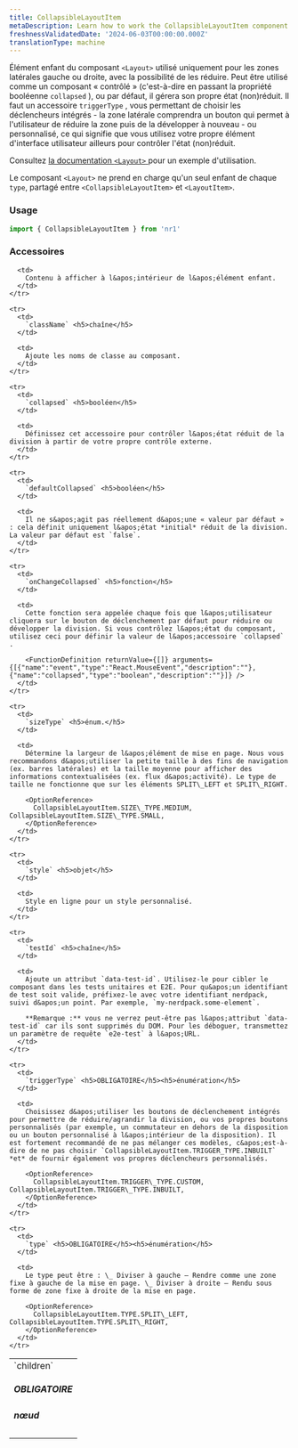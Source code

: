 ```yaml
---
title: CollapsibleLayoutItem
metaDescription: Learn how to work the CollapsibleLayoutItem component
freshnessValidatedDate: '2024-06-03T00:00:00.000Z'
translationType: machine
---
```


Élément enfant du composant `<Layout>` utilisé uniquement pour les zones latérales gauche ou droite, avec la possibilité de les réduire. Peut être utilisé comme un composant « contrôlé » (c&apos;est-à-dire en passant la propriété booléenne `collapsed` ), ou par défaut, il gérera son propre état (non)réduit. Il faut un accessoire `triggerType` , vous permettant de choisir les déclencheurs intégrés - la zone latérale comprendra un bouton qui permet à l&apos;utilisateur de réduire la zone puis de la développer à nouveau - ou personnalisé, ce qui signifie que vous utilisez votre propre élément d&apos;interface utilisateur ailleurs pour contrôler l&apos;état (non)réduit.

Consultez [la documentation `<Layout>` ](/docs/new-relic-solutions/build-nr-ui/sdk-component/structure/Layout/#examples)pour un exemple d&apos;utilisation.

Le composant `<Layout>` ne prend en charge qu&apos;un seul enfant de chaque `type`, partagé entre `<CollapsibleLayoutItem>` et `<LayoutItem>`.

### Usage

```js
import { CollapsibleLayoutItem } from 'nr1'
```

### Accessoires

<table>
  <tbody>
    <tr>
      <td>
        `children` <h5>OBLIGATOIRE</h5> <h5>nœud</h5>
      </td>

      <td>
        Contenu à afficher à l&apos;intérieur de l&apos;élément enfant.
      </td>
    </tr>

    <tr>
      <td>
        `className` <h5>chaîne</h5>
      </td>

      <td>
        Ajoute les noms de classe au composant.
      </td>
    </tr>

    <tr>
      <td>
        `collapsed` <h5>booléen</h5>
      </td>

      <td>
        Définissez cet accessoire pour contrôler l&apos;état réduit de la division à partir de votre propre contrôle externe.
      </td>
    </tr>

    <tr>
      <td>
        `defaultCollapsed` <h5>booléen</h5>
      </td>

      <td>
        Il ne s&apos;agit pas réellement d&apos;une « valeur par défaut » : cela définit uniquement l&apos;état *initial* réduit de la division. La valeur par défaut est `false`.
      </td>
    </tr>

    <tr>
      <td>
        `onChangeCollapsed` <h5>fonction</h5>
      </td>

      <td>
        Cette fonction sera appelée chaque fois que l&apos;utilisateur cliquera sur le bouton de déclenchement par défaut pour réduire ou développer la division. Si vous contrôlez l&apos;état du composant, utilisez ceci pour définir la valeur de l&apos;accessoire `collapsed` .

        <FunctionDefinition returnValue={[]} arguments={[{"name":"event","type":"React.MouseEvent","description":""},{"name":"collapsed","type":"boolean","description":""}]} />
      </td>
    </tr>

    <tr>
      <td>
        `sizeType` <h5>énum.</h5>
      </td>

      <td>
        Détermine la largeur de l&apos;élément de mise en page. Nous vous recommandons d&apos;utiliser la petite taille à des fins de navigation (ex. barres latérales) et la taille moyenne pour afficher des informations contextualisées (ex. flux d&apos;activité). Le type de taille ne fonctionne que sur les éléments SPLIT\_LEFT et SPLIT\_RIGHT.

        <OptionReference>
          CollapsibleLayoutItem.SIZE\_TYPE.MEDIUM, CollapsibleLayoutItem.SIZE\_TYPE.SMALL,
        </OptionReference>
      </td>
    </tr>

    <tr>
      <td>
        `style` <h5>objet</h5>
      </td>

      <td>
        Style en ligne pour un style personnalisé.
      </td>
    </tr>

    <tr>
      <td>
        `testId` <h5>chaîne</h5>
      </td>

      <td>
        Ajoute un attribut `data-test-id`. Utilisez-le pour cibler le composant dans les tests unitaires et E2E. Pour qu&apos;un identifiant de test soit valide, préfixez-le avec votre identifiant nerdpack, suivi d&apos;un point. Par exemple, `my-nerdpack.some-element`.

        **Remarque :** vous ne verrez peut-être pas l&apos;attribut `data-test-id` car ils sont supprimés du DOM. Pour les déboguer, transmettez un paramètre de requête `e2e-test` à l&apos;URL.
      </td>
    </tr>

    <tr>
      <td>
        `triggerType` <h5>OBLIGATOIRE</h5><h5>énumération</h5>
      </td>

      <td>
        Choisissez d&apos;utiliser les boutons de déclenchement intégrés pour permettre de réduire/agrandir la division, ou vos propres boutons personnalisés (par exemple, un commutateur en dehors de la disposition ou un bouton personnalisé à l&apos;intérieur de la disposition). Il est fortement recommandé de ne pas mélanger ces modèles, c&apos;est-à-dire de ne pas choisir `CollapsibleLayoutItem.TRIGGER_TYPE.INBUILT` *et* de fournir également vos propres déclencheurs personnalisés.

        <OptionReference>
          CollapsibleLayoutItem.TRIGGER\_TYPE.CUSTOM, CollapsibleLayoutItem.TRIGGER\_TYPE.INBUILT,
        </OptionReference>
      </td>
    </tr>

    <tr>
      <td>
        `type` <h5>OBLIGATOIRE</h5><h5>énumération</h5>
      </td>

      <td>
        Le type peut être : \_ Diviser à gauche — Rendre comme une zone fixe à gauche de la mise en page. \_ Diviser à droite — Rendu sous forme de zone fixe à droite de la mise en page.

        <OptionReference>
          CollapsibleLayoutItem.TYPE.SPLIT\_LEFT, CollapsibleLayoutItem.TYPE.SPLIT\_RIGHT,
        </OptionReference>
      </td>
    </tr>
  </tbody>
</table>